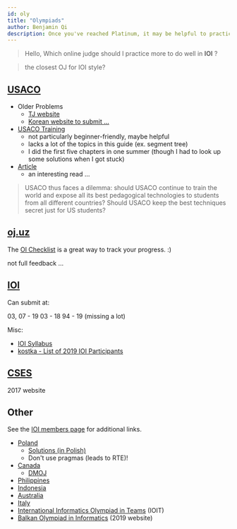 ```yaml
---
id: oly
title: "Olympiads"
author: Benjamin Qi
description: Once you've reached Platinum, it may be helpful to practice with problems from other (inter)national olympiads.
---
```


> Hello, Which online judge should I practice more to do well in **IOI** ?

> the closest OJ for IOI style?

## [USACO](http://www.usaco.org/)

  * Older Problems
    * [TJ website](http://tjsct.wikidot.com/usaco/)
    * [Korean website to submit ...](https://www.acmicpc.net/category/106)
  * [USACO Training](http://train.usaco.org/usacogate)
    * not particularly beginner-friendly, maybe helpful
    * lacks a lot of the topics in this guide (ex. segment tree)
    * I did the first five chapters in one summer (though I had to look up some solutions when I got stuck)
  * [Article](https://www.usenix.org/legacy/bodinfo/bod/bodmarch10/future.pdf)
    * an interesting read ...

<!-- Quotes: -->

> USACO thus faces a dilemma: should USACO continue to train the world and expose all its best pedagogical technologies to students from all different countries? Should USACO keep the best techniques
secret just for US students?

<!-- > Training and competition paradigms which attract and reward loners rather than encouraging collaboration and socialization ... Their conversations at training camp concern algorithms and mathematics ... and little else. Generally (with a few notable exceptions), they would not be viewed as well-balanced or particularly socially adept in their interactions with adults and as observed by adults at camp and on trips.

D: -->

## [oj.uz](https://oj.uz/)

The [OI Checklist](https://oichecklist.pythonanywhere.com/) is a great way to track your progress. :)

<Resources>
  <Resource source="IZhO" title="International Zhautykov Olympiad (Kazakhstan)" url="https://izho.kz/"></Resource>
  <Resource source="APIO" title="Asia-Pacific Informatics Olympiad" url="http://apio-olympiad.org/"></Resource>
  <Resource source="COCI" title="Croatian Open Contests in Informatics" url="http://hsin.hr/coci/">not full feedback ...</Resource>
  <Resource source="JOI" title="Japanese Olympiad in Informatics" url="https://www.ioi-jp.org/"></Resource>
  <Resource source="LMIO" title="Lithuanian Olympiad in Informatics" url="http://online.lmio.lt/"></Resource>
</Resources>

<!-- 
  <Resource source="InfO(1) Cup" title="InfO(1) Cup" url="http://info1cup.com/"></Resource> -->

## [IOI](https://ioinformatics.org/)

Can submit at:

<Resources>
  <Resource title="oj.uz" url="https://oj.uz/problems/source/22">03, 07 - 19</Resource>
  <Resource title="Yandex" url="https://contest.yandex.com/ioi/">03 - 18</Resource>
  <Resource title="DMOJ" url="https://dmoj.ca/problems/?category=5">94 - 19 (missing a lot)</Resource>
</Resources>

Misc:

  - [IOI Syllabus](https://people.ksp.sk/~misof/ioi-syllabus/)
  - [kostka - List of 2019 IOI Participants](http://weaselcrow.com/pro/cf/ioi/19/)

## [CSES](https://cses.fi/)

<Resources>
  <Resource source="Baltic OI" title="Baltic Olympiad in Informatics" url="http://www.boi2017.org/">2017 website</Resource>
  <Resource source="CEOI" title="Central European Olympiad in Informatics" url="http://ceoi.inf.elte.hu/"> </Resource>
</Resources>

## Other

See the [IOI members page](https://ioinformatics.org/page/members/7) for additional links. 

  * [Poland](https://szkopul.edu.pl/portal/)
    * [Solutions (in Polish)](https://www.oi.edu.pl/l/40/)
    * Don't use pragmas (leads to RTE)!
  * [Canada](https://cemc.math.uwaterloo.ca/contests/computing.html)
    * [DMOJ](https://dmoj.ca/problems/?category=24)
  * [Philippines](https://noi.ph/past-problems/)
  * [Indonesia](https://competition.ia-toki.org/contests)
  * [Australia](https://orac.amt.edu.au/)
  * [Italy](https://training.olinfo.it/#/overview)
  * [International Informatics Olympiad in Teams](http://ioit.altervista.org/2018-teams-and-contests-.html) (IOIT)
  * [Balkan Olympiad in Informatics](https://boi2019.epy.gr/) (2019 website)